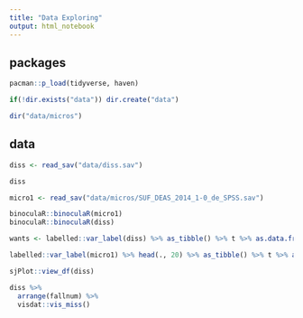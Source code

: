 ```yaml
---
title: "Data Exploring"
output: html_notebook
---
```


## packages

```r
pacman::p_load(tidyverse, haven)

if(!dir.exists("data")) dir.create("data")

dir("data/micros")
```

## data

```r
diss <- read_sav("data/diss.sav")

diss

micro1 <- read_sav("data/micros/SUF_DEAS_2014_1-0_de_SPSS.sav")

binoculaR::binoculaR(micro1)
binoculaR::binoculaR(diss)

wants <- labelled::var_label(diss) %>% as_tibble() %>% t %>% as.data.frame() %>% rownames_to_column("code")

labelled::var_label(micro1) %>% head(., 20) %>% as_tibble() %>% t %>% as.data.frame() %>% rownames_to_column("code") %>% filter(code %in% wants$code)
```

```r
sjPlot::view_df(diss)

diss %>%
  arrange(fallnum) %>% 
  visdat::vis_miss()
```

